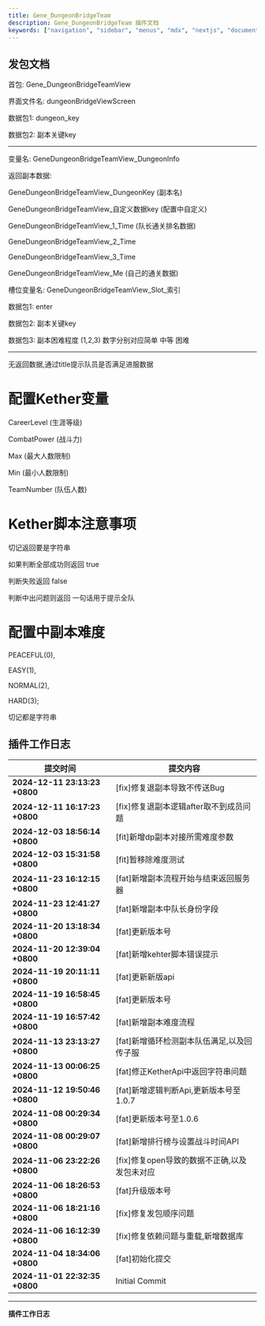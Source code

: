 ```yaml
---
title: Gene_DungeonBridgeTeam
description: Gene_DungeonBridgeTeam 插件文档
keywords: ["navigation", "sidebar", "menus", "mdx", "nextjs", "documents"]
---
```




## 发包文档

<Step>
<StepItem title="数据首包">

首包: Gene_DungeonBridgeTeamView

界面文件名: dungeonBridgeViewScreen

</StepItem>

<StepItem title="副本展示数据">

数据包1: dungeon_key

数据包2: 副本关键key

---

变量名: GeneDungeonBridgeTeamView_DungeonInfo

返回副本数据:

GeneDungeonBridgeTeamView_DungeonKey (副本名)

GeneDungeonBridgeTeamView_自定义数据key (配置中自定义)

GeneDungeonBridgeTeamView_1_Time (队长通关排名数据)

GeneDungeonBridgeTeamView_2_Time

GeneDungeonBridgeTeamView_3_Time

GeneDungeonBridgeTeamView_Me (自己的通关数据)

槽位变量名: GeneDungeonBridgeTeamView_Slot_索引

</StepItem>

<StepItem title="进副本">

数据包1: enter

数据包2: 副本关键key

数据包3: 副本困难程度  (1,2,3) 数字分别对应简单 中等 困难

---

无返回数据,通过title提示队员是否满足进服数据

</StepItem>

</Step>


# 配置Kether变量

CareerLevel (生涯等级)

CombatPower (战斗力)

Max (最大人数限制)

Min (最小人数限制)

TeamNumber (队伍人数)

# Kether脚本注意事项

切记返回要是字符串

如果判断全部成功则返回 true

判断失败返回 false

判断中出问题则返回 一句话用于提示全队

# 配置中副本难度

PEACEFUL(0),

EASY(1),

NORMAL(2),

HARD(3);

切记都是字符串

## 插件工作日志

| 提交时间                              | 提交内容                                                                          |
|--------------------------------------|---------------------------------------------------------------------------------|
| **2024-12-11 23:13:23 +0800** | [fix]修复退副本导致不传送Bug |
| **2024-12-11 16:17:23 +0800** | [fix]修复退副本逻辑after取不到成员问题 |
| **2024-12-03 18:56:14 +0800** | [fit]新增dp副本对接所需难度参数 |
| **2024-12-03 15:31:58 +0800** | [fit]暂移除难度测试 |
| **2024-11-23 16:12:15 +0800** | [fat]新增副本流程开始与结束返回服务器 |
| **2024-11-23 12:41:27 +0800** | [fat]新增副本中队长身份字段 |
| **2024-11-20 13:18:34 +0800** | [fat]更新版本号 |
| **2024-11-20 12:39:04 +0800** | [fat]新增kehter脚本错误提示 |
| **2024-11-19 20:11:11 +0800** | [fat]更新新版api |
| **2024-11-19 16:58:45 +0800** | [fat]更新版本号 |
| **2024-11-19 16:57:42 +0800** | [fat]新增副本难度流程 |
| **2024-11-13 23:13:27 +0800** | [fat]新增循环检测副本队伍满足,以及回传子服 |
| **2024-11-13 00:06:25 +0800** | [fat]修正KetherApi中返回字符串问题 |
| **2024-11-12 19:50:46 +0800** | [fat]新增逻辑判断Api,更新版本号至1.0.7 |
| **2024-11-08 00:29:34 +0800** | [fat]更新版本号至1.0.6 |
| **2024-11-08 00:29:07 +0800** | [fat]新增排行榜与设置战斗时间API |
| **2024-11-06 23:22:26 +0800** | [fix]修复open导致的数据不正确,以及发包未对应 |
| **2024-11-06 18:26:53 +0800** | [fat]升级版本号 |
| **2024-11-06 18:21:16 +0800** | [fix]修复发包顺序问题 |
| **2024-11-06 16:12:39 +0800** | [fix]修复依赖问题与重载,新增数据库 |
| **2024-11-04 18:34:06 +0800** | [fat]初始化提交 |
| **2024-11-01 22:32:35 +0800** | Initial Commit |

---
**插件工作日志**




















